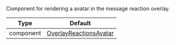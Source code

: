 Component for rendering a avatar in the message reaction overlay.

| Type      | Default                                                                                           |
| --------- | ------------------------------------------------------------------------------------------------- |
| component | [OverlayReactionsAvatar](../../../../ui-components/overlay-provider/overlay-reactions-avatar.mdx) |
